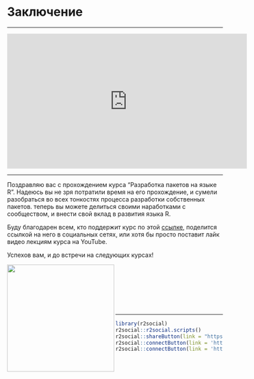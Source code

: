 # Заключение {-}

------

<iframe width="560" height="315" src="https://www.youtube.com/embed/8kErnhRmNnI?si=lwbDTBAMph8svipY" title="YouTube video player" frameborder="0" allow="accelerometer; autoplay; clipboard-write; encrypted-media; gyroscope; picture-in-picture; web-share" allowfullscreen></iframe>

------

Поздравляю вас с прохождением курса “Разработка пакетов на языке R”. Надеюсь вы не зря потратили время на его прохождение, и сумели разобраться во всех тонкостях процесса разработки собственных пакетов. теперь вы можете делиться своими наработками с сообществом, и внести свой вклад в развития языка R.

Буду благодарен всем, кто поддержит курс по этой [ссылке](https://secure.wayforpay.com/payment/r4excel_users), поделится ссылкой на него в социальных сетях, или хотя бы просто поставит лайк видео лекциям курса на YouTube.

Успехов вам, и до встречи на следующих курсах!

<span><img src="img/signature.png" width="250" align="left"/></span>
<Br><Br><Br><Br><Br><Br>

------

```r
library(r2social)
r2social::r2social.scripts()
r2social::shareButton(link = "https://selesnow.github.io/r_package_course/", position = "inline", whatsapp = T, telegram = T, instagram = T)
r2social::connectButton(link = 'https://t.me/R4marketing', link.out = F, telegram = T, position = 'left')
r2social::connectButton(link = 'https://www.youtube.com/R4marketing/?sub_confirmation=1', link.out = F, youtube = T, position = 'right')
```
